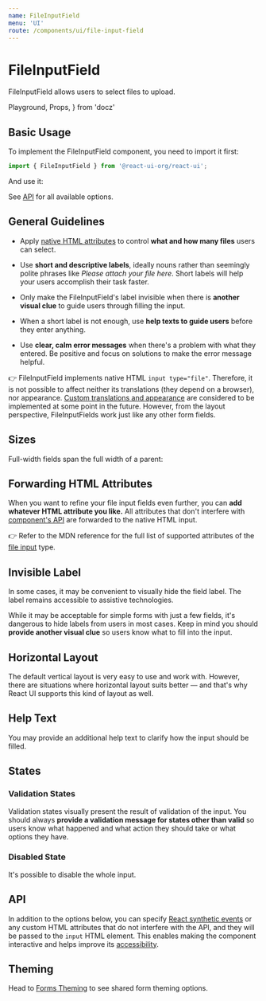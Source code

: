 ```yaml
---
name: FileInputField
menu: 'UI'
route: /components/ui/file-input-field
---
```


# FileInputField

FileInputField allows users to select files to upload.

  Playground,
  Props,
} from 'docz'

## Basic Usage

To implement the FileInputField component, you need to import it first:

```js
import { FileInputField } from '@react-ui-org/react-ui';
```

And use it:

<Playground>
  <FileInputField label="Attachment" />
</Playground>

See [API](#api) for all available options.

## General Guidelines

- Apply [native HTML attributes](#forwarding-html-attributes) to control **what
  and how many files** users can select.

- Use **short and descriptive labels**, ideally nouns rather than seemingly
  polite phrases like _Please attach your file here_. Short labels will help
  your users accomplish their task faster.

- Only make the FileInputField's label invisible when there is **another visual
  clue** to guide users through filling the input.

- When a short label is not enough, use **help texts to guide users** before
  they enter anything.

- Use **clear, calm error messages** when there's a problem with what they
  entered. Be positive and focus on solutions to make the error message helpful.

👉 FileInputField implements native HTML `input type="file"`. Therefore, it is
not possible to affect neither its translations (they depend on a browser), nor
appearance.
[Custom translations and appearance](https://github.com/react-ui-org/react-ui/issues/244)
are considered to be implemented at some point in the future. However, from the
layout perspective, FileInputFields work just like any other form fields.

## Sizes

Full-width fields span the full width of a parent:

<Playground>
  <FileInputField
    fullWidth
    label="First name"
  />
</Playground>

## Forwarding HTML Attributes

When you want to refine your file input fields even further, you
can **add whatever HTML attribute you like.** All attributes that don't
interfere with [component's API](#api) are forwarded to the native HTML input.

<Playground>
  <FileInputField
    accept=".pdf,.jpg,.jpeg,.png"
    helpText={`
      Choose up to 10 files. Allowed extensions are .pdf, .jpg, .jpeg, or .png.
      Size limit is 10 MB.
    `}
    label="Attachment"
    multiple
  />
</Playground>

👉 Refer to the MDN reference for the full list of supported attributes of the
[file input](https://developer.mozilla.org/en-US/docs/Web/HTML/Element/input/file)
type.

## Invisible Label

In some cases, it may be convenient to visually hide the field label. The label
remains accessible to assistive technologies.

While it may be acceptable for simple forms with just a few fields, it's
dangerous to hide labels from users in most cases. Keep in mind you should
**provide another visual clue** so users know what to fill into the input.

<Playground>
  <FileInputField
    isLabelVisible={false}
    label="Attachment"
  />
</Playground>

## Horizontal Layout

The default vertical layout is very easy to use and work with. However, there
are situations where horizontal layout suits better — and that's why React UI
supports this kind of layout as well.

<Playground>
  <FileInputField
    label="Attachment"
    layout="horizontal"
  />
  <FileInputField
    fullWidth
    isLabelVisible={false}
    label="Attachment"
    layout="horizontal"
  />
</Playground>

## Help Text

You may provide an additional help text to clarify how the input should be
filled.

<Playground>
  <FileInputField
    helpText="Choose one or more files to upload."
    label="Attachment"
  />
  <FileInputField
    helpText="Choose one or more files to upload."
    label="Attachment"
    layout="horizontal"
  />
  <FileInputField
    fullWidth
    helpText="Choose one or more files to upload."
    label="Attachment"
    layout="horizontal"
  />
</Playground>

## States

### Validation States

Validation states visually present the result of validation of the input. You
should always **provide a validation message for states other than valid** so
users know what happened and what action they should take or what options they
have.

<Playground>
  <FileInputField
    label="Attachment"
    validationState="valid"
    validationText="Looks good!"
  />
  <FileInputField
    label="Attachment"
    validationState="invalid"
    validationText="Your file is too big. Please select something smaller."
  />
  <FileInputField
    label="Attachment"
    validationState="warning"
    validationText={`
      You selected more than 10 files.
      It may take some time before we process them.
    `}
  />
</Playground>

### Disabled State

It's possible to disable the whole input.

<Playground>
  <FileInputField
    disabled
    label="Attachment"
  />
</Playground>

## API

In addition to the options below, you can specify [React synthetic events] or
any custom HTML attributes that do not interfere with the API, and they will be
passed to the `input` HTML element. This enables making the component
interactive and helps improve its [accessibility](#forwarding-html-attributes).

<Props table of={FileInputField} />

## Theming

Head to [Forms Theming](/customize/theming/forms) to see shared form theming
options.

[React synthetic events]: https://reactjs.org/docs/events.html

